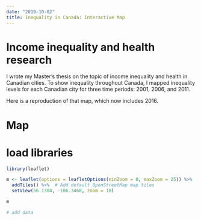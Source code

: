 ```yaml
---
date: "2019-10-02"
title: Inequality in Canada: Interactive Map
---
```


# Income inequality and health research

I wrote my Master's thesis on the topic of income inequality and health in Canadian cities. To show inequality throughout Canada, I mapped inequality levels for each Canadian city for three time periods: 2001, 2006, and 2011.

Here is a reproduction of that map, which now includes 2016.

# Map

# load libraries
```r

library(leaflet)

m <- leaflet(options = leafletOptions(minZoom = 0, maxZoom = 25)) %>%
  addTiles() %>%  # Add default OpenStreetMap map tiles
  setView(56.1304, -106.3468, zoom = 18)

m

# add data


```

